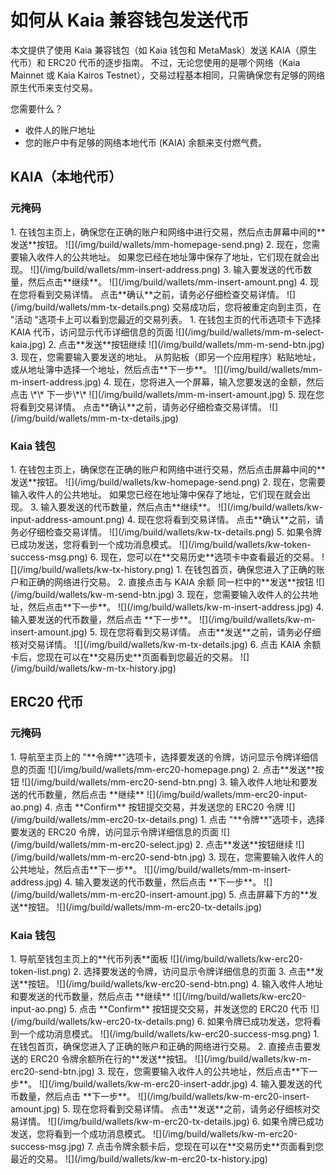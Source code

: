 
# 如何从 Kaia 兼容钱包发送代币

本文提供了使用 Kaia 兼容钱包（如 Kaia 钱包和 MetaMask）发送 KAIA（原生代币）和 ERC20 代币的逐步指南。 不过，无论您使用的是哪个网络（Kaia Mainnet 或 Kaia Kairos Testnet），交易过程基本相同，只需确保您有足够的网络原生代币来支付交易。

您需要什么？

* 收件人的账户地址
* 您的账户中有足够的网络本地代币 (KAIA) 余额来支付燃气费。

## KAIA（本地代币）

### 元掩码

<Tabs>
  <TabItem value="浏览器" label="浏览器扩展" default>
    1. 在钱包主页上，确保您在正确的账户和网络中进行交易，然后点击屏幕中间的**发送**按钮。
       ![](/img/build/wallets/mm-homepage-send.png)
    2. 现在，您需要输入收件人的公共地址。 如果您已经在地址簿中保存了地址，它们现在就会出现。
       ![](/img/build/wallets/mm-insert-address.png)
    3. 输入要发送的代币数量，然后点击**继续**。
       ![](/img/build/wallets/mm-insert-amount.png)
    4. 现在您将看到交易详情。 点击**确认**之前，请务必仔细检查交易详情。
       ![](/img/build/wallets/mm-tx-details.png)
       交易成功后，您将被重定向到主页，在 "活动 "选项卡上可以看到您最近的交易列表。
  </TabItem>

  <TabItem value="移动电话" label="移动电话">
    1. 在钱包主页的代币选项卡下选择 KAIA 代币，访问显示代币详细信息的页面
       ![](/img/build/wallets/mm-m-select-kaia.jpg)
    2. 点击**发送**按钮继续
       ![](/img/build/wallets/mm-m-send-btn.jpg)
    3. 现在，您需要输入要发送的地址。 从剪贴板（即另一个应用程序）粘贴地址，或从地址簿中选择一个地址，然后点击**下一步**。
       ![](/img/build/wallets/mm-m-insert-address.jpg)
    4. 现在，您将进入一个屏幕，输入您要发送的金额，然后点击 \*\* 下一步\*\*
       ![](/img/build/wallets/mm-m-insert-amount.jpg)
    5. 现在您将看到交易详情。 点击**确认**之前，请务必仔细检查交易详情。
       ![](/img/build/wallets/mm-m-tx-details.jpg)
  </TabItem>
</Tabs>

### Kaia 钱包

<Tabs>
  <TabItem value="浏览器" label="浏览器扩展" default>
    1. 在钱包主页上，确保您在正确的账户和网络中进行交易，然后点击屏幕中间的**发送**按钮。
       ![](/img/build/wallets/kw-homepage-send.png)
    2. 现在，您需要输入收件人的公共地址。 如果您已经在地址簿中保存了地址，它们现在就会出现。
    3. 输入要发送的代币数量，然后点击**继续**。
       ![](/img/build/wallets/kw-input-address-amount.png)
    4. 现在您将看到交易详情。 点击**确认**之前，请务必仔细检查交易详情。
       ![](/img/build/wallets/kw-tx-details.png)
    5. 如果令牌已成功发送，您将看到一个成功消息模式。
       ![](/img/build/wallets/kw-token-success-msg.png)
    6. 现在，您可以在**交易历史**选项卡中查看最近的交易。
       ![](/img/build/wallets/kw-tx-history.png)
  </TabItem>

  <TabItem value="移动电话" label="移动电话">
    1. 在钱包首页，确保您进入了正确的账户和正确的网络进行交易。
    2. 直接点击与 KAIA 余额
       同一栏中的**发送**按钮 ![](/img/build/wallets/kw-m-send-btn.jpg)
    3. 现在，您需要输入收件人的公共地址，然后点击**下一步**。
       ![](/img/build/wallets/kw-m-insert-address.jpg)
    4. 输入要发送的代币数量，然后点击 **下一步**。
       ![](/img/build/wallets/kw-m-insert-amount.jpg)
    5. 现在您将看到交易详情。 点击**发送**之前，请务必仔细核对交易详情。
       ![](/img/build/wallets/kw-m-tx-details.jpg)
    6. 点击 KAIA 余额卡后，您现在可以在**交易历史**页面看到您最近的交易。
       ![](/img/build/wallets/kw-m-tx-history.jpg)
  </TabItem>
</Tabs>

## ERC20 代币

### 元掩码

<Tabs>
  <TabItem value="浏览器" label="浏览器扩展" default>
    1. 导航至主页上的 "**令牌**"选项卡，选择要发送的令牌，访问显示令牌详细信息的页面
       ![](/img/build/wallets/mm-erc20-homepage.png)
    2. 点击**发送**按钮
       ![](/img/build/wallets/mm-erc20-send-btn.png)
    3. 输入收件人地址和要发送的代币数量，然后点击 **继续**
       ![](/img/build/wallets/mm-erc20-input-ao.png)
    4. 点击 **Confirm** 按钮提交交易，并发送您的 ERC20 令牌
       ![](/img/build/wallets/mm-erc20-tx-details.png)
  </TabItem>

  <TabItem value="移动电话" label="移动电话">
    1. 点击 "**令牌**"选项卡，选择要发送的 ERC20 令牌，访问显示令牌详细信息的页面
       ![](/img/build/wallets/mm-m-erc20-select.jpg)
    2. 点击**发送**按钮继续
       ![](/img/build/wallets/mm-m-erc20-send-btn.jpg)
    3. 现在，您需要输入收件人的公共地址，然后点击**下一步**。
       ![](/img/build/wallets/mm-m-insert-address.jpg)
    4. 输入要发送的代币数量，然后点击 **下一步**。
       ![](/img/build/wallets/mm-m-erc20-insert-amount.jpg)
    5. 点击屏幕下方的**发送**按钮。
       ![](/img/build/wallets/mm-m-erc20-tx-details.jpg)
  </TabItem>
</Tabs>

### Kaia 钱包

<Tabs>
  <TabItem value="浏览器" label="浏览器扩展" default>
    1. 导航至钱包主页上的**代币列表**面板
       ![](/img/build/wallets/kw-erc20-token-list.png)
    2. 选择要发送的令牌，访问显示令牌详细信息的页面
    3. 点击**发送**按钮。
       ![](/img/build/wallets/kw-erc20-send-btn.png)
    4. 输入收件人地址和要发送的代币数量，然后点击 **继续**
       ![](/img/build/wallets/kw-erc20-input-ao.png)
    5. 点击 **Confirm** 按钮提交交易，并发送您的 ERC20 代币
       ![](/img/build/wallets/kw-erc20-tx-details.png)
    6. 如果令牌已成功发送，您将看到一个成功消息模式。
       ![](/img/build/wallets/kw-erc20-success-msg.png)
  </TabItem>

  <TabItem value="移动电话" label="移动电话">
    1. 在钱包首页，确保您进入了正确的账户和正确的网络进行交易。
    2. 直接点击要发送的 ERC20 令牌余额所在行的**发送**按钮。
       ![](/img/build/wallets/kw-m-erc20-send-btn.jpg)
    3. 现在，您需要输入收件人的公共地址，然后点击**下一步**。
       ![](/img/build/wallets/kw-m-erc20-insert-addr.jpg)
    4. 输入要发送的代币数量，然后点击 **下一步**。
       ![](/img/build/wallets/kw-m-erc20-insert-amount.jpg)
    5. 现在您将看到交易详情。 点击**发送**之前，请务必仔细核对交易详情。
       ![](/img/build/wallets/kw-m-erc20-tx-details.jpg)
    6. 如果令牌已成功发送，您将看到一个成功消息模式。
       ![](/img/build/wallets/kw-m-erc20-success-msg.jpg)
    7. 点击令牌余额卡后，您现在可以在**交易历史**页面看到您最近的交易。
       ![](/img/build/wallets/kw-m-erc20-tx-history.jpg)
  </TabItem>
</Tabs>
